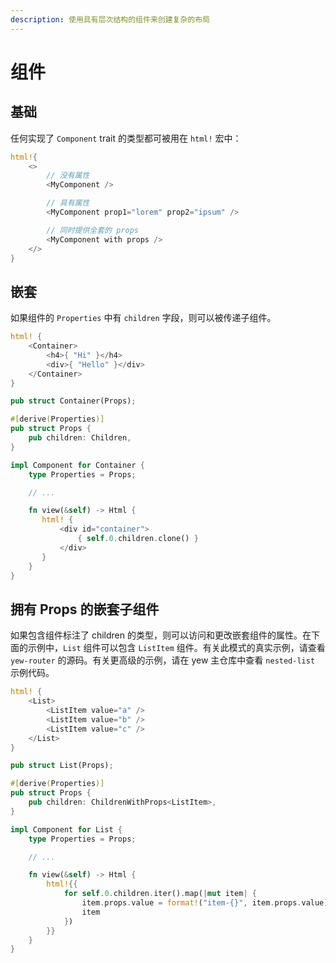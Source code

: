 ```yaml
---
description: 使用具有层次结构的组件来创建复杂的布局
---
```


# 组件

## 基础

任何实现了 `Component` trait 的类型都可被用在 `html!` 宏中：

```rust
html!{
    <>
        // 没有属性
        <MyComponent />

        // 具有属性
        <MyComponent prop1="lorem" prop2="ipsum" />

        // 同时提供全套的 props
        <MyComponent with props />
    </>
}
```

## 嵌套

如果组件的 `Properties` 中有 `children` 字段，则可以被传递子组件。

```rust title="parent.rs"
html! {
    <Container>
        <h4>{ "Hi" }</h4>
        <div>{ "Hello" }</div>
    </Container>
}
```

```rust title="container.rs"
pub struct Container(Props);

#[derive(Properties)]
pub struct Props {
    pub children: Children,
}

impl Component for Container {
    type Properties = Props;

    // ...

    fn view(&self) -> Html {
       html! {
           <div id="container">
               { self.0.children.clone() }
           </div>
       }
    }
}
```

## 拥有 Props 的嵌套子组件

如果包含组件标注了 children 的类型，则可以访问和更改嵌套组件的属性。在下面的示例中，`List` 组件可以包含 `ListItem` 组件。有关此模式的真实示例，请查看 `yew-router` 的源码。有关更高级的示例，请在 yew 主仓库中查看 `nested-list` 示例代码。

```rust title="parent.rs"
html! {
    <List>
        <ListItem value="a" />
        <ListItem value="b" />
        <ListItem value="c" />
    </List>
}
```

```rust title="list.rs"
pub struct List(Props);

#[derive(Properties)]
pub struct Props {
    pub children: ChildrenWithProps<ListItem>,
}

impl Component for List {
    type Properties = Props;

    // ...

    fn view(&self) -> Html {
        html!{{
            for self.0.children.iter().map(|mut item| {
                item.props.value = format!("item-{}", item.props.value);
                item
            })
        }}
    }
}
```

